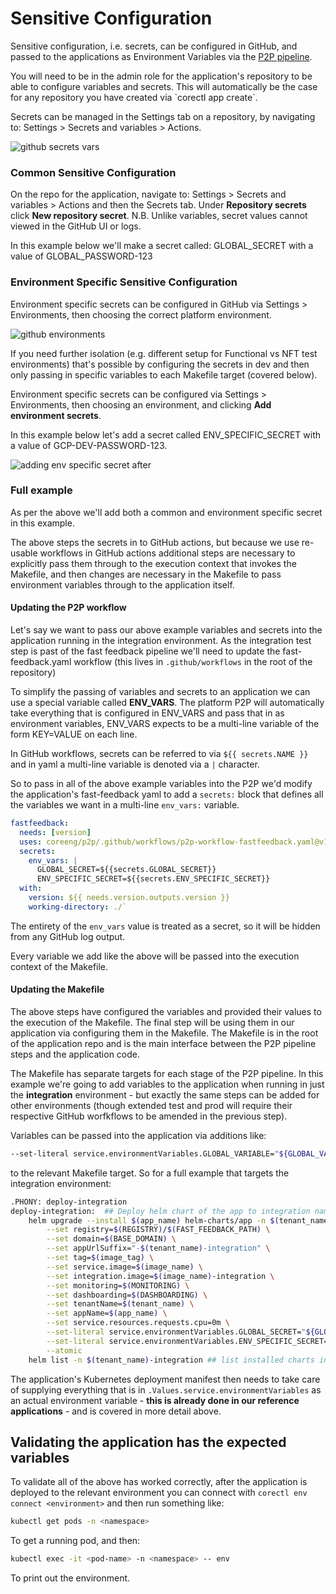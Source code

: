 
# Sensitive Configuration

Sensitive configuration, i.e. secrets, can be configured in GitHub, and passed to the applications as Environment Variables via the [P2P pipeline](/p2p).

<Callout type="info">
  You will need to be in the admin role for the application's repository to be able to configure variables and secrets.
  This will automatically be the case for any repository you have created via `corectl app create`.
</Callout>

Secrets can be managed in the Settings tab on a repository, by navigating to: Settings > Secrets and variables > Actions.

![github secrets vars](/images/app/github-secrets-vars.png)

### Common Sensitive Configuration

On the repo for the application, navigate to: Settings > Secrets and variables > Actions and then the Secrets tab. Under **Repository secrets** click **New repository secret**. N.B. Unlike variables, secret values cannot viewed in the GitHub UI or logs.

In this example below we'll make a secret called: GLOBAL_SECRET with a value of GLOBAL_PASSWORD-123

### Environment Specific Sensitive Configuration

Environment specific secrets can be configured in GitHub via Settings > Environments, then choosing the correct platform environment.

![github environments](/images/app/github-environments.png)

If you need further isolation (e.g. different setup for Functional vs NFT test environments) that's possible by configuring the secrets in dev and then only passing in specific variables to each Makefile target (covered below).

Environment specific secrets can be configured via Settings > Environments, then choosing an environment, and clicking **Add environment secrets**.

In this example below let's add a secret called ENV_SPECIFIC_SECRET with a value of GCP-DEV-PASSWORD-123.

![adding env specific secret after](/images/app/adding-env-specific-secret-after.png)

### Full example

As per the above we'll add both a common and environment specific secret in this example.

The above steps the secrets in to GitHub actions, but because we use re-usable workflows in GitHub actions additional steps are necessary to explicitly pass them through to the execution context that invokes the Makefile, and then changes are necessary in the Makefile to pass environment variables through to the application itself.

#### Updating the P2P workflow

Let's say we want to pass our above example variables and secrets into the application running in the integration environment. As the integration test step is past of the fast feedback pipeline we'll need to update the fast-feedback.yaml workflow (this lives in `.github/workflows` in the root of the repository)

To simplify the passing of variables and secrets to an application we can use a special variable called **ENV_VARS**. The platform P2P will automatically take everything that is configured in ENV_VARS and pass that in as environment variables, ENV_VARS expects to be a multi-line variable of the form KEY=VALUE on each line.

In GitHub workflows, secrets can be referred to via `${{ secrets.NAME }}` and in yaml a multi-line variable is denoted via a `|` character.

So to pass in all of the above example variables into the P2P we'd modify the application's fast-feedback yaml to add a `secrets:` block that defines all the variables we want in a multi-line `env_vars:` variable.

```yaml
fastfeedback:
  needs: [version]
  uses: coreeng/p2p/.github/workflows/p2p-workflow-fastfeedback.yaml@v1
  secrets:
    env_vars: |
      GLOBAL_SECRET=${{secrets.GLOBAL_SECRET}}
      ENV_SPECIFIC_SECRET=${{secrets.ENV_SPECIFIC_SECRET}}
  with:
    version: ${{ needs.version.outputs.version }}
    working-directory: ./`
```

The entirety of the `env_vars` value is treated as a secret, so it will be hidden from any GitHub log output.

Every variable we add like the above will be passed into the execution context of the Makefile.

#### Updating the Makefile

The above steps have configured the variables and provided their values to the execution of the Makefile. The final step will be using them in our application via configuring them in the Makefile. The Makefile is in the root of the application repo and is the main interface between the P2P pipeline steps and the application code.

The Makefile has separate targets for each stage of the P2P pipeline. In this example we're going to add variables to the application when running in just the **integration** environment - but exactly the same steps can be added for other environments (though extended test and prod will require their respective GitHub worfkflows to be amended in the previous step).

Variables can be passed into the application via additions like:

```bash
--set-literal service.environmentVariables.GLOBAL_VARIABLE="${GLOBAL_VARIABLE}"
```

to the relevant Makefile target. So for a full example that targets the integration environment:

```bash
.PHONY: deploy-integration
deploy-integration:  ## Deploy helm chart of the app to integration namespace
    helm upgrade --install $(app_name) helm-charts/app -n $(tenant_name)-integration \
        --set registry=$(REGISTRY)/$(FAST_FEEDBACK_PATH) \
        --set domain=$(BASE_DOMAIN) \
        --set appUrlSuffix="-$(tenant_name)-integration" \
        --set tag=$(image_tag) \
        --set service.image=$(image_name) \
        --set integration.image=$(image_name)-integration \
        --set monitoring=$(MONITORING) \
        --set dashboarding=$(DASHBOARDING) \
        --set tenantName=$(tenant_name) \
        --set appName=$(app_name) \
        --set service.resources.requests.cpu=0m \
        --set-literal service.environmentVariables.GLOBAL_SECRET="${GLOBAL_SECRET}" \
        --set-literal service.environmentVariables.ENV_SPECIFIC_SECRET="${ENV_SPECIFIC_SECRET}" \
        --atomic
    helm list -n $(tenant_name)-integration ## list installed charts in the given tenant namespace
```

The application's Kubernetes deployment manifest then needs to take care of supplying everything that is in `.Values.service.environmentVariables` as an actual environment variable - **this is already done in our reference applications** - and is covered in more detail above.

## Validating the application has the expected variables

To validate all of the above has worked correctly, after the application is deployed to the relevant environment you can connect with `corectl env connect <environment>` and then run something like:

```bash
kubectl get pods -n <namespace>
```

To get a running pod, and then:

```bash
kubectl exec -it <pod-name> -n <namespace> -- env
```

To print out the environment.
